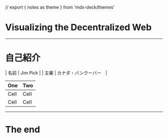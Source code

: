 // export { notes as theme } from 'mdx-deck/themes'

# Visualizing the Decentralized Web
---
# 自己紹介

| 名前 | Jim Pick |
| 主審 | カナダ・バンクーバー　|

| One           | Two           |
| ------------- | ------------- |
| Cell          | Cell          |
| Cell          | Cell          |

---
# The end
